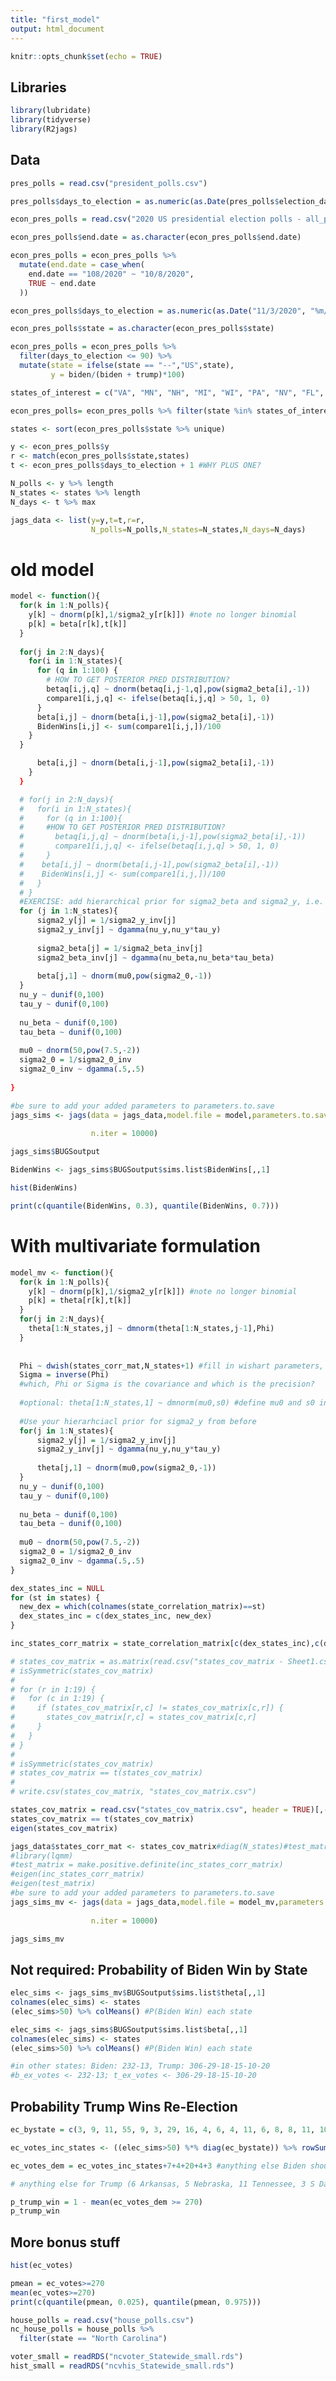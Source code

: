 ```yaml
---
title: "first_model"
output: html_document
---
```


```r
knitr::opts_chunk$set(echo = TRUE)
```

## Libraries

```r
library(lubridate)
library(tidyverse)
library(R2jags)
```

## Data
```r
pres_polls = read.csv("president_polls.csv")

pres_polls$days_to_election = as.numeric(as.Date(pres_polls$election_date, "%m/%d/%y")-as.Date(pres_polls$end_date, "%m/%d/%y"))
```

```r

econ_pres_polls = read.csv("2020 US presidential election polls - all_polls.csv")

econ_pres_polls$end.date = as.character(econ_pres_polls$end.date)

econ_pres_polls = econ_pres_polls %>%
  mutate(end.date = case_when(
    end.date == "108/2020" ~ "10/8/2020",
    TRUE ~ end.date
  ))

econ_pres_polls$days_to_election = as.numeric(as.Date("11/3/2020", "%m/%d/%y")-as.Date(econ_pres_polls$end.date, "%m/%d/%y"))

econ_pres_polls$state = as.character(econ_pres_polls$state)

econ_pres_polls = econ_pres_polls %>%
  filter(days_to_election <= 90) %>%
  mutate(state = ifelse(state == "--","US",state),
         y = biden/(biden + trump)*100)

states_of_interest = c("VA", "MN", "NH", "MI", "WI", "PA", "NV", "FL", "AZ", "NC", "GA", "IA", "OH", "TX", "AK", "SC", "MO", "MT", "MS")

econ_pres_polls= econ_pres_polls %>% filter(state %in% states_of_interest)

```

```r
states <- sort(econ_pres_polls$state %>% unique)

y <- econ_pres_polls$y
r <- match(econ_pres_polls$state,states)
t <- econ_pres_polls$days_to_election + 1 #WHY PLUS ONE?

N_polls <- y %>% length
N_states <- states %>% length
N_days <- t %>% max

jags_data <- list(y=y,t=t,r=r,
                  N_polls=N_polls,N_states=N_states,N_days=N_days)
```



# old model

```r
model <- function(){
  for(k in 1:N_polls){
    y[k] ~ dnorm(p[k],1/sigma2_y[r[k]]) #note no longer binomial
    p[k] = beta[r[k],t[k]] 
  }
  
  for(j in 2:N_days){
    for(i in 1:N_states){
      for (q in 1:100) {
        # HOW TO GET POSTERIOR PRED DISTRIBUTION?
        betaq[i,j,q] ~ dnorm(betaq[i,j-1,q],pow(sigma2_beta[i],-1))
        compare1[i,j,q] <- ifelse(betaq[i,j,q] > 50, 1, 0)
      }
      beta[i,j] ~ dnorm(beta[i,j-1],pow(sigma2_beta[i],-1))
      BidenWins[i,j] <- sum(compare1[i,j,])/100
    }
  }

      beta[i,j] ~ dnorm(beta[i,j-1],pow(sigma2_beta[i],-1))
    }
  }

  # for(j in 2:N_days){
  #   for(i in 1:N_states){
  #     for (q in 1:100){
  #     #HOW TO GET POSTERIOR PRED DISTRIBUTION?
  #       betaq[i,j,q] ~ dnorm(beta[i,j-1],pow(sigma2_beta[i],-1))
  #       compare1[i,j,q] <- ifelse(betaq[i,j,q] > 50, 1, 0)
  #     }
  #    beta[i,j] ~ dnorm(beta[i,j-1],pow(sigma2_beta[i],-1))
  #    BidenWins[i,j] <- sum(compare1[i,j,])/100
  #   }
  # }
  #EXERCISE: add hierarchical prior for sigma2_beta and sigma2_y, i.e. sigma2_beta[j] all come from a common distribution 
  for (j in 1:N_states){
      sigma2_y[j] = 1/sigma2_y_inv[j]
      sigma2_y_inv[j] ~ dgamma(nu_y,nu_y*tau_y) 
      
      sigma2_beta[j] = 1/sigma2_beta_inv[j]
      sigma2_beta_inv[j] ~ dgamma(nu_beta,nu_beta*tau_beta) 
      
      beta[j,1] ~ dnorm(mu0,pow(sigma2_0,-1))
  }
  nu_y ~ dunif(0,100)
  tau_y ~ dunif(0,100)
  
  nu_beta ~ dunif(0,100)
  tau_beta ~ dunif(0,100)
  
  mu0 ~ dnorm(50,pow(7.5,-2))
  sigma2_0 = 1/sigma2_0_inv
  sigma2_0_inv ~ dgamma(.5,.5)
  
}
```

```r

#be sure to add your added parameters to parameters.to.save
jags_sims <- jags(data = jags_data,model.file = model,parameters.to.save = c("beta","sigma2_beta","BidenWins",
                                                                             "p","sigma2_y"),
                  n.iter = 10000)


```

```r
jags_sims$BUGSoutput

BidenWins <- jags_sims$BUGSoutput$sims.list$BidenWins[,,1]

hist(BidenWins)

print(c(quantile(BidenWins, 0.3), quantile(BidenWins, 0.7)))
```

# With multivariate formulation

```r
model_mv <- function(){
  for(k in 1:N_polls){
    y[k] ~ dnorm(p[k],1/sigma2_y[r[k]]) #note no longer binomial
    p[k] = theta[r[k],t[k]]
  }
  for(j in 2:N_days){
    theta[1:N_states,j] ~ dmnorm(theta[1:N_states,j-1],Phi)
  }
  
  
  Phi ~ dwish(states_corr_mat,N_states+1) #fill in wishart parameters, google JAGS wishart distribution should turn it up
  Sigma = inverse(Phi)
  #which, Phi or Sigma is the covariance and which is the precision? 
  
  #optional: theta[1:N_states,1] ~ dmnorm(mu0,s0) #define mu0 and s0 in your jags_data object
  
  #Use your hierarhciacl prior for sigma2_y from before 
  for(j in 1:N_states){
      sigma2_y[j] = 1/sigma2_y_inv[j]
      sigma2_y_inv[j] ~ dgamma(nu_y,nu_y*tau_y) 
      
      theta[j,1] ~ dnorm(mu0,pow(sigma2_0,-1))
  }
  nu_y ~ dunif(0,100)
  tau_y ~ dunif(0,100)
  
  nu_beta ~ dunif(0,100)
  tau_beta ~ dunif(0,100)
  
  mu0 ~ dnorm(50,pow(7.5,-2))
  sigma2_0 = 1/sigma2_0_inv
  sigma2_0_inv ~ dgamma(.5,.5)
}
```

```r
dex_states_inc = NULL
for (st in states) {
  new_dex = which(colnames(state_correlation_matrix)==st)
  dex_states_inc = c(dex_states_inc, new_dex)
}

inc_states_corr_matrix = state_correlation_matrix[c(dex_states_inc),c(dex_states_inc)]
```


```r
# states_cov_matrix = as.matrix(read.csv("states_cov_matrix - Sheet1.csv", header = TRUE)[,-1], nrow = 19, byrow = TRUE)
# isSymmetric(states_cov_matrix)
# 
# for (r in 1:19) {
#   for (c in 1:19) {
#     if (states_cov_matrix[r,c] != states_cov_matrix[c,r]) {
#       states_cov_matrix[r,c] = states_cov_matrix[c,r]
#     }
#   }
# }
# 
# isSymmetric(states_cov_matrix)
# states_cov_matrix == t(states_cov_matrix)
# 
# write.csv(states_cov_matrix, "states_cov_matrix.csv")

states_cov_matrix = read.csv("states_cov_matrix.csv", header = TRUE)[,-1]
states_cov_matrix == t(states_cov_matrix)
eigen(states_cov_matrix)
```

```r
jags_data$states_corr_mat <- states_cov_matrix#diag(N_states)#test_matrix#inc_states_corr_matrix
#library(lqmm)
#test_matrix = make.positive.definite(inc_states_corr_matrix)
#eigen(inc_states_corr_matrix)
#eigen(test_matrix)
#be sure to add your added parameters to parameters.to.save
jags_sims_mv <- jags(data = jags_data,model.file = model_mv,parameters.to.save = c("theta","Sigma",
                                                                                "p","sigma2_y"),
                  n.iter = 10000)

jags_sims_mv
```



## Not required: Probability of Biden Win by State

```r
elec_sims <- jags_sims_mv$BUGSoutput$sims.list$theta[,,1]
colnames(elec_sims) <- states
(elec_sims>50) %>% colMeans() #P(Biden Win) each state

elec_sims <- jags_sims$BUGSoutput$sims.list$beta[,,1]
colnames(elec_sims) <- states
(elec_sims>50) %>% colMeans() #P(Biden Win) each state

#in other states: Biden: 232-13, Trump: 306-29-18-15-10-20
#b_ex_votes <- 232-13; t_ex_votes <- 306-29-18-15-10-20
```

## Probability Trump Wins Re-Election

```r
ec_bystate = c(3, 9, 11, 55, 9, 3, 29, 16, 4, 6, 4, 11, 6, 8, 8, 11, 10, 4, 16, 10, 10, 6, 3, 15, 3, 4, 14, 5, 6, 29, 18, 7, 7, 20, 9, 3, 38, 0, 6, 11, 3, 12, 10, 5 )

ec_votes_inc_states <- ((elec_sims>50) %*% diag(ec_bystate)) %>% rowSums() #+ 232

ec_votes_dem = ec_votes_inc_states+7+4+20+4+3 #anything else Biden should win (CT, Hawaii, IL, RI, DC)

# anything else for Trump (6 Arkansas, 5 Nebraska, 11 Tennessee, 3 S Dakota, 3 Wyoming) 

p_trump_win = 1 - mean(ec_votes_dem >= 270)
p_trump_win
```

## More bonus stuff

```r
hist(ec_votes)

pmean = ec_votes>=270
mean(ec_votes>=270) 
print(c(quantile(pmean, 0.025), quantile(pmean, 0.975)))
```

```r
house_polls = read.csv("house_polls.csv")
nc_house_polls = house_polls %>%
  filter(state == "North Carolina")
```

```r
voter_small = readRDS("ncvoter_Statewide_small.rds")
hist_small = readRDS("ncvhis_Statewide_small.rds")
```
